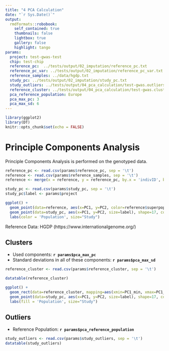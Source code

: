 ```yaml
---
title: "4 PCA Calculation"
date: "`r Sys.Date()`"
output:
  rmdformats::robobook:
    self_contained: true
    thumbnails: false
    lightbox: true
    gallery: false
    highlight: tango
params:
  project: test-gwas-test
  chip: test-chip
  reference_pc:  ../tests/output/02_imputation/reference_pc.txt
  reference_pc_var: ../tests/output/02_imputation/reference_pc_var.txt
  reference_samples: ../data/hgdp.txt
  study_pc: ../tests/output/02_imputation/study_pc.txt
  study_outliers: ../tests/output/04_pca_calculation/test-gwas.outliers.txt
  reference_cluster: ../tests/output/04_pca_calculation/test-gwas.clusters.txt
  pca_reference_population: Europe
  pca_max_pc: 3
  pca_max_sd: 6
---
```


```r
library(ggplot2)
library(DT)
knitr::opts_chunk$set(echo = FALSE)
```

# Principle Components Analysis

Principle Components Analysis is performed on the genotyped data.

```r
reference_pc <- read.csv(params$reference_pc, sep = '\t')
reference <- read.csv(params$reference_samples, sep = '\t')
reference <- merge(x = reference, y = reference_pc, by.x = 'indivID', by.y = 'indivID')

study_pc <- read.csv(params$study_pc, sep = '\t')
study_pc$label <- params$project

ggplot() +
  geom_point(data=reference, aes(x=PC1, y=PC2, color=reference$superpopID), alpha=0.6) +
  geom_point(data=study_pc, aes(x=PC1, y=PC2, size=label), shape=17, color='black') +
  labs(color = 'Population', size="Study")
```

Reference Data: HGDP (https://www.internationalgenome.org/)

## Clusters

- Used components: **`r params$pca_max_pc`**
- Standard deviations in all of these components: **`r params$pca_max_sd`**


```r
reference_cluster <- read.csv(params$reference_cluster, sep = '\t')

datatable(reference_cluster)

ggplot() +
  geom_rect(data=reference_cluster, mapping=aes(xmin=PC1_min, xmax=PC1_max, ymin=PC2_min, ymax=PC2_max, fill=superpopID), color="black", alpha=0.5) +
  geom_point(data=study_pc, aes(x=PC1, y=PC2, size=label), shape=17, color='black') +
  labs(fill = 'Population', size="Study")
```

## Outliers

- Reference Population: **`r params$pca_reference_population`**

```r
study_outliers <- read.csv(params$study_outliers, sep = '\t')
datatable(study_outliers)
```
